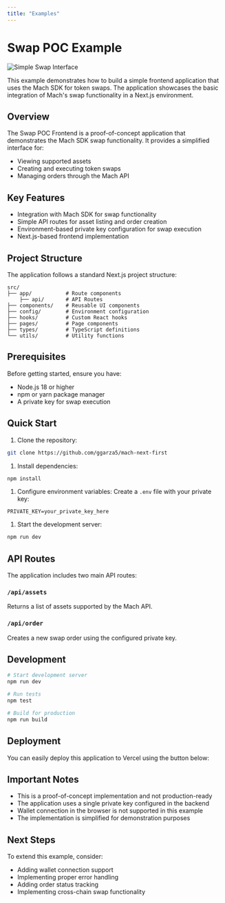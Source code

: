 ```yaml
---
title: "Examples"
---
```


# Swap POC Example

![Simple Swap Interface](@simple-swap.png)

This example demonstrates how to build a simple frontend application that uses the Mach SDK for token swaps. The application showcases the basic integration of Mach's swap functionality in a Next.js environment.

## Overview

The Swap POC Frontend is a proof-of-concept application that demonstrates the Mach SDK swap functionality. It provides a simplified interface for:

- Viewing supported assets
- Creating and executing token swaps
- Managing orders through the Mach API

## Key Features

- Integration with Mach SDK for swap functionality
- Simple API routes for asset listing and order creation
- Environment-based private key configuration for swap execution
- Next.js-based frontend implementation

## Project Structure

The application follows a standard Next.js project structure:

```
src/
├── app/           # Route components
    ├── api/       # API Routes
├── components/    # Reusable UI components
├── config/        # Environment configuration
├── hooks/         # Custom React hooks
├── pages/         # Page components
├── types/         # TypeScript definitions
└── utils/         # Utility functions
```

## Prerequisites

Before getting started, ensure you have:

- Node.js 18 or higher
- npm or yarn package manager
- A private key for swap execution

## Quick Start

1. Clone the repository:

```bash
git clone https://github.com/ggarza5/mach-next-first
```

1. Install dependencies:

```bash
npm install
```

1. Configure environment variables:
   Create a `.env` file with your private key:

```
PRIVATE_KEY=your_private_key_here
```

1. Start the development server:

```bash
npm run dev
```

## API Routes

The application includes two main API routes:

### `/api/assets`

Returns a list of assets supported by the Mach API.

### `/api/order`

Creates a new swap order using the configured private key.

## Development

```bash
# Start development server
npm run dev

# Run tests
npm test

# Build for production
npm run build
```

## Deployment

You can easily deploy this application to Vercel using the button below:

## Important Notes

- This is a proof-of-concept implementation and not production-ready
- The application uses a single private key configured in the backend
- Wallet connection in the browser is not supported in this example
- The implementation is simplified for demonstration purposes

## Next Steps

To extend this example, consider:

- Adding wallet connection support
- Implementing proper error handling
- Adding order status tracking
- Implementing cross-chain swap functionality